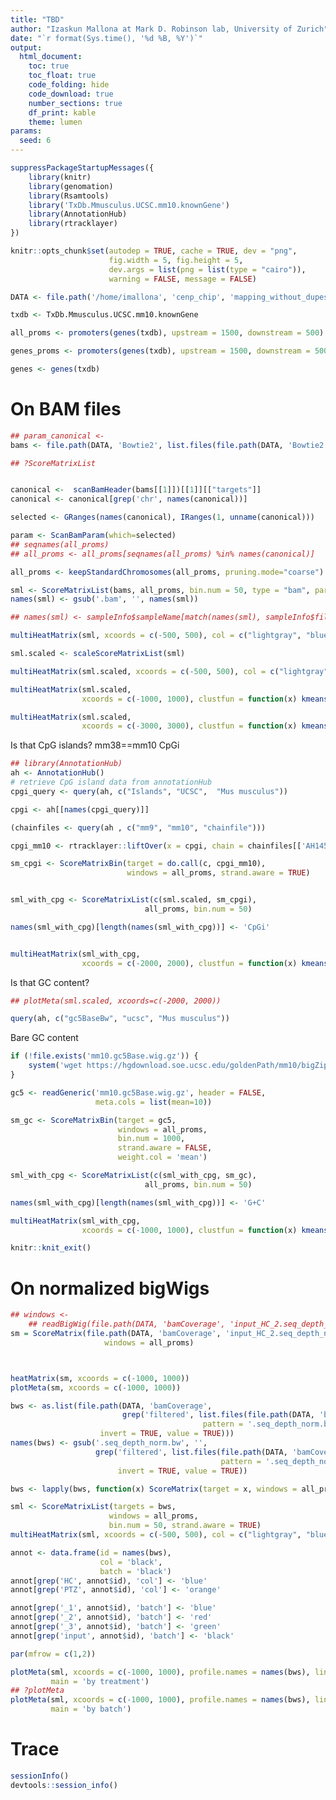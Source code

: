 ```yaml
---
title: "TBD"
author: "Izaskun Mallona at Mark D. Robinson lab, University of Zurich"
date: "`r format(Sys.time(), '%d %B, %Y')`"
output: 
  html_document:
    toc: true
    toc_float: true
    code_folding: hide
    code_download: true
    number_sections: true
    df_print: kable
    theme: lumen
params:
  seed: 6
---
```



```r
suppressPackageStartupMessages({
    library(knitr)
    library(genomation)
    library(Rsamtools)
    library('TxDb.Mmusculus.UCSC.mm10.knownGene')
    library(AnnotationHub)
    library(rtracklayer)
})
```

```r
knitr::opts_chunk$set(autodep = TRUE, cache = TRUE, dev = "png",
                      fig.width = 5, fig.height = 5,
                      dev.args = list(png = list(type = "cairo")),
                      warning = FALSE, message = FALSE)
```

```r
DATA <- file.path('/home/imallona', 'cenp_chip', 'mapping_without_dupes')
```

```r
txdb <- TxDb.Mmusculus.UCSC.mm10.knownGene

all_proms <- promoters(genes(txdb), upstream = 1500, downstream = 500)

genes_proms <- promoters(genes(txdb), upstream = 1500, downstream = 500)

genes <- genes(txdb)
```


# On BAM files

```r

## param_canonical <- 
bams <- file.path(DATA, 'Bowtie2', list.files(file.path(DATA, 'Bowtie2'), pattern = '*bam$'))

## ?ScoreMatrixList


canonical <-  scanBamHeader(bams[[1]])[[1]][["targets"]]
canonical <- canonical[grep('chr', names(canonical))]

selected <- GRanges(names(canonical), IRanges(1, unname(canonical)))

param <- ScanBamParam(which=selected)
## seqnames(all_proms)
## all_proms <- all_proms[seqnames(all_proms) %in% names(canonical)]

all_proms <- keepStandardChromosomes(all_proms, pruning.mode="coarse")

sml <- ScoreMatrixList(bams, all_proms, bin.num = 50, type = "bam", param = param)
names(sml) <- gsub('.bam', '', names(sml))
```

```r
## names(sml) <- sampleInfo$sampleName[match(names(sml), sampleInfo$fileName)]

multiHeatMatrix(sml, xcoords = c(-500, 500), col = c("lightgray", "blue"))

```

```r


sml.scaled <- scaleScoreMatrixList(sml)

multiHeatMatrix(sml.scaled, xcoords = c(-500, 500), col = c("lightgray", "blue"))
```


```r
multiHeatMatrix(sml.scaled,
                xcoords = c(-1000, 1000), clustfun = function(x) kmeans(x, centers = 3)$cluster)
```

```r
multiHeatMatrix(sml.scaled,
                xcoords = c(-3000, 3000), clustfun = function(x) kmeans(x, centers = 3)$cluster)
```

Is that CpG islands? mm38==mm10 CpGi

```r
## library(AnnotationHub)
ah <- AnnotationHub()
# retrieve CpG island data from annotationHub
cpgi_query <- query(ah, c("Islands", "UCSC",  "Mus musculus"))

cpgi <- ah[[names(cpgi_query)]]

(chainfiles <- query(ah , c("mm9", "mm10", "chainfile")))

cpgi_mm10 <- rtracklayer::liftOver(x = cpgi, chain = chainfiles[['AH14596']])
```


```r

sm_cpgi <- ScoreMatrixBin(target = do.call(c, cpgi_mm10),
                          windows = all_proms, strand.aware = TRUE)


sml_with_cpg <- ScoreMatrixList(c(sml.scaled, sm_cpgi),
                              all_proms, bin.num = 50)

names(sml_with_cpg)[length(names(sml_with_cpg))] <- 'CpGi'


multiHeatMatrix(sml_with_cpg,
                xcoords = c(-2000, 2000), clustfun = function(x) kmeans(x, centers = 3)$cluster)
```

Is that GC content?

```r
## plotMeta(sml.scaled, xcoords=c(-2000, 2000))
```


```r
query(ah, c("gc5BaseBw", "ucsc", "Mus musculus"))
```

Bare GC content

```r
if (!file.exists('mm10.gc5Base.wig.gz')) {
    system('wget https://hgdownload.soe.ucsc.edu/goldenPath/mm10/bigZips/mm10.gc5Base.wig.gz')
}

gc5 <- readGeneric('mm10.gc5Base.wig.gz', header = FALSE,
                   meta.cols = list(mean=10))

```


```r
sm_gc <- ScoreMatrixBin(target = gc5,
                        windows = all_proms,
                        bin.num = 1000,
                        strand.aware = FALSE,
                        weight.col = 'mean')

sml_with_cpg <- ScoreMatrixList(c(sml_with_cpg, sm_gc),
                              all_proms, bin.num = 50)

names(sml_with_cpg)[length(names(sml_with_cpg))] <- 'G+C'
```


```r
multiHeatMatrix(sml_with_cpg,
                xcoords = c(-1000, 1000), clustfun = function(x) kmeans(x, centers = 3)$cluster)
```


```r
knitr::knit_exit()
```

# On normalized bigWigs

```r
## windows <- 
    ## readBigWig(file.path(DATA, 'bamCoverage', 'input_HC_2.seq_depth_norm.bw'))
sm = ScoreMatrix(file.path(DATA, 'bamCoverage', 'input_HC_2.seq_depth_norm.bw'),
                     windows = all_proms)



heatMatrix(sm, xcoords = c(-1000, 1000))
plotMeta(sm, xcoords = c(-1000, 1000))

```


```r

bws <- as.list(file.path(DATA, 'bamCoverage',
                         grep('filtered', list.files(file.path(DATA, 'bamCoverage'),
                                           pattern = '.seq_depth_norm.bw'),
                    invert = TRUE, value = TRUE)))
names(bws) <- gsub('.seq_depth_norm.bw', '',
                   grep('filtered', list.files(file.path(DATA, 'bamCoverage'),
                                               pattern = '.seq_depth_norm.bw'),
                        invert = TRUE, value = TRUE))

bws <- lapply(bws, function(x) ScoreMatrix(target = x, windows = all_proms))

sml <- ScoreMatrixList(targets = bws,
                      windows = all_proms,
                      bin.num = 50, strand.aware = TRUE)
multiHeatMatrix(sml, xcoords = c(-500, 500), col = c("lightgray", "blue"))

```


```r
annot <- data.frame(id = names(bws),
                    col = 'black',
                    batch = 'black')
annot[grep('HC', annot$id), 'col'] <- 'blue'
annot[grep('PTZ', annot$id), 'col'] <- 'orange'

annot[grep('_1', annot$id), 'batch'] <- 'blue'
annot[grep('_2', annot$id), 'batch'] <- 'red'
annot[grep('_3', annot$id), 'batch'] <- 'green'
annot[grep('input', annot$id), 'batch'] <- 'black'
```


```r
par(mfrow = c(1,2))

plotMeta(sml, xcoords = c(-1000, 1000), profile.names = names(bws), line.col = annot$col,
         main = 'by treatment')
## ?plotMeta
plotMeta(sml, xcoords = c(-1000, 1000), profile.names = names(bws), line.col = annot$batch,
         main = 'by batch')

```



# Trace

```r
sessionInfo()
devtools::session_info()
```
